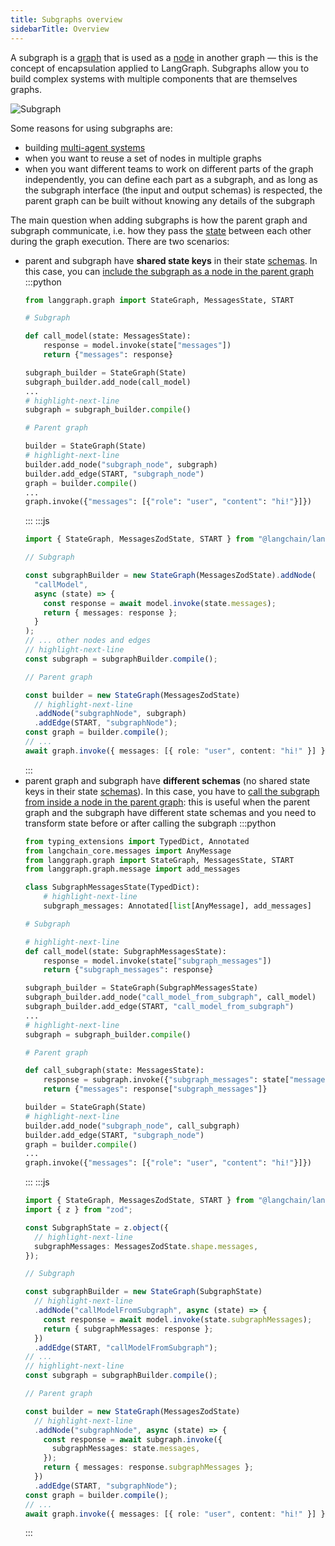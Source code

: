 ```yaml
---
title: Subgraphs overview
sidebarTitle: Overview
---
```

A subgraph is a [graph](/oss/low-level#graphs) that is used as a [node](/oss/low-level#nodes) in another graph — this is the concept of encapsulation applied to LangGraph. Subgraphs allow you to build complex systems with multiple components that are themselves graphs.

![Subgraph](/oss/img/subgraph.png)

Some reasons for using subgraphs are:

* building [multi-agent systems](/oss/multi-agent)
* when you want to reuse a set of nodes in multiple graphs
* when you want different teams to work on different parts of the graph independently, you can define each part as a subgraph, and as long as the subgraph interface (the input and output schemas) is respected, the parent graph can be built without knowing any details of the subgraph

The main question when adding subgraphs is how the parent graph and subgraph communicate, i.e. how they pass the [state](/oss/low-level#state) between each other during the graph execution. There are two scenarios:

* parent and subgraph have **shared state keys** in their state [schemas](/oss/low-level#state). In this case, you can [include the subgraph as a node in the parent graph](./subgraph.ipynb#shared-state-schemas)
  :::python
  ```python
  from langgraph.graph import StateGraph, MessagesState, START
  
  # Subgraph
  
  def call_model(state: MessagesState):
      response = model.invoke(state["messages"])
      return {"messages": response}
  
  subgraph_builder = StateGraph(State)
  subgraph_builder.add_node(call_model)
  ...
  # highlight-next-line
  subgraph = subgraph_builder.compile()
  
  # Parent graph
  
  builder = StateGraph(State)
  # highlight-next-line
  builder.add_node("subgraph_node", subgraph)
  builder.add_edge(START, "subgraph_node")
  graph = builder.compile()
  ...
  graph.invoke({"messages": [{"role": "user", "content": "hi!"}]})
  ```
  :::
  :::js
  ```typescript
  import { StateGraph, MessagesZodState, START } from "@langchain/langgraph";
  
  // Subgraph
  
  const subgraphBuilder = new StateGraph(MessagesZodState).addNode(
    "callModel",
    async (state) => {
      const response = await model.invoke(state.messages);
      return { messages: response };
    }
  );
  // ... other nodes and edges
  // highlight-next-line
  const subgraph = subgraphBuilder.compile();
  
  // Parent graph
  
  const builder = new StateGraph(MessagesZodState)
    // highlight-next-line
    .addNode("subgraphNode", subgraph)
    .addEdge(START, "subgraphNode");
  const graph = builder.compile();
  // ...
  await graph.invoke({ messages: [{ role: "user", content: "hi!" }] });
  ```
  :::
* parent graph and subgraph have **different schemas** (no shared state keys in their state [schemas](/oss/low-level#state)). In this case, you have to [call the subgraph from inside a node in the parent graph](./subgraph.ipynb#different-state-schemas): this is useful when the parent graph and the subgraph have different state schemas and you need to transform state before or after calling the subgraph
  :::python
  ```python
  from typing_extensions import TypedDict, Annotated
  from langchain_core.messages import AnyMessage
  from langgraph.graph import StateGraph, MessagesState, START
  from langgraph.graph.message import add_messages
  
  class SubgraphMessagesState(TypedDict):
      # highlight-next-line
      subgraph_messages: Annotated[list[AnyMessage], add_messages]
  
  # Subgraph
  
  # highlight-next-line
  def call_model(state: SubgraphMessagesState):
      response = model.invoke(state["subgraph_messages"])
      return {"subgraph_messages": response}
  
  subgraph_builder = StateGraph(SubgraphMessagesState)
  subgraph_builder.add_node("call_model_from_subgraph", call_model)
  subgraph_builder.add_edge(START, "call_model_from_subgraph")
  ...
  # highlight-next-line
  subgraph = subgraph_builder.compile()
  
  # Parent graph
  
  def call_subgraph(state: MessagesState):
      response = subgraph.invoke({"subgraph_messages": state["messages"]})
      return {"messages": response["subgraph_messages"]}
  
  builder = StateGraph(State)
  # highlight-next-line
  builder.add_node("subgraph_node", call_subgraph)
  builder.add_edge(START, "subgraph_node")
  graph = builder.compile()
  ...
  graph.invoke({"messages": [{"role": "user", "content": "hi!"}]})
  ```
  :::
  :::js
  ```typescript
  import { StateGraph, MessagesZodState, START } from "@langchain/langgraph";
  import { z } from "zod";
  
  const SubgraphState = z.object({
    // highlight-next-line
    subgraphMessages: MessagesZodState.shape.messages,
  });
  
  // Subgraph
  
  const subgraphBuilder = new StateGraph(SubgraphState)
    // highlight-next-line
    .addNode("callModelFromSubgraph", async (state) => {
      const response = await model.invoke(state.subgraphMessages);
      return { subgraphMessages: response };
    })
    .addEdge(START, "callModelFromSubgraph");
  // ...
  // highlight-next-line
  const subgraph = subgraphBuilder.compile();
  
  // Parent graph
  
  const builder = new StateGraph(MessagesZodState)
    // highlight-next-line
    .addNode("subgraphNode", async (state) => {
      const response = await subgraph.invoke({
        subgraphMessages: state.messages,
      });
      return { messages: response.subgraphMessages };
    })
    .addEdge(START, "subgraphNode");
  const graph = builder.compile();
  // ...
  await graph.invoke({ messages: [{ role: "user", content: "hi!" }] });
  ```
  :::

